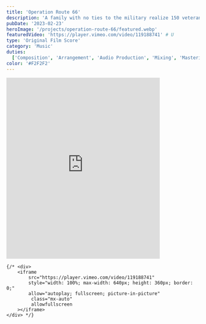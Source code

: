 ```yaml
---
title: 'Operation Route 66'
description: 'A family with no ties to the military realize 150 veterans returning home from the wars in Iraq and Afghanistan are dying weekly by their own hands. Their love for America and a curiosity to learn about the struggles of the returning combat veteran compel them to travel through the heart of the country to meet and thank returning veterans. The decision to use motorcycles across Route 66 provides the visceral connection to the landscape and the Americans they meet. This film is their love letter to both.'
pubDate: '2023-02-23'
heroImage: '/projects/operation-route-66/featured.webp'
featuredVideo: 'https://player.vimeo.com/video/119188741' # U
type: 'Original Film Score'
category: 'Music'
duties:
  ['Composition', 'Arrangement', 'Audio Production', 'Mixing', 'Mastering']
color: '#F2F2F2'
---
```


<div class="grid grid-cols-1 gap-8 p-12 justify-center mx-auto items-center">
    <div>
        <iframe
            style="border: 0; width: 100%; max-width: 400px; height: 472px;"
            src="https://bandcamp.com/EmbeddedPlayer/album=2862705722/size=large/bgcol=ffffff/linkcol=e99708/artwork=small/transparent=true/"
            class="mx-auto" seamless
        >
            <a href="https://jordankeller.bandcamp.com/album/operation-route-66-original-score">
                Operation Route 66: Original Score by Jordan Keller
            </a>
        </iframe>
    </div>

    {/* <div>
        <iframe
            src="https://player.vimeo.com/video/119188741"
            style="width: 100%; max-width: 640px; height: 360px; border: 0;"
            allow="autoplay; fullscreen; picture-in-picture"
             class="mx-auto"
             allowfullscreen
        ></iframe>
    </div> */}

</div>
